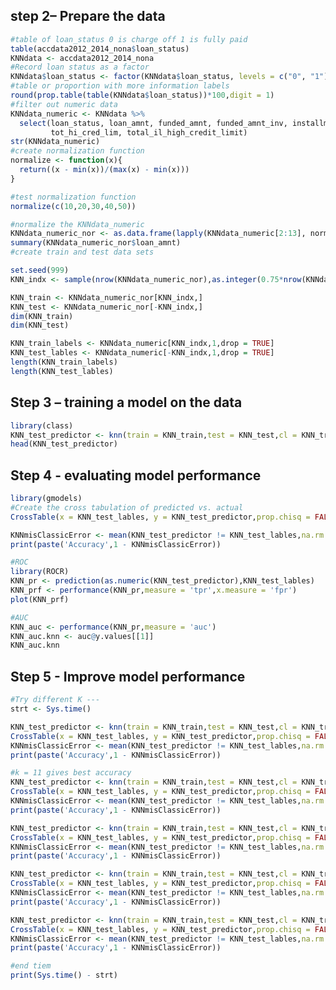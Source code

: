 ## step 2– Prepare the data
```r
#table of loan_status 0 is charge off 1 is fully paid
table(accdata2012_2014_nona$loan_status)
KNNdata <- accdata2012_2014_nona
#Record loan status as a factor
KNNdata$loan_status <- factor(KNNdata$loan_status, levels = c("0", "1"),labels = c("Charged Off", "Fully paid"))
#table or proportion with more information labels
round(prop.table(table(KNNdata$loan_status))*100,digit = 1)
#filter out numeric data
KNNdata_numeric <- KNNdata %>%
  select(loan_status, loan_amnt, funded_amnt, funded_amnt_inv, installment, annual_inc, open_acc, total_pymnt,  total_pymnt_inv, tot_cur_bal, bc_util,
         tot_hi_cred_lim, total_il_high_credit_limit)
str(KNNdata_numeric)
#create normalization function
normalize <- function(x){
  return((x - min(x))/(max(x) - min(x)))
}

#test normalization function
normalize(c(10,20,30,40,50))

#normalize the KNNdata_numeric
KNNdata_numeric_nor <- as.data.frame(lapply(KNNdata_numeric[2:13], normalize))
summary(KNNdata_numeric_nor$loan_amnt)
#create train and test data sets

set.seed(999)
KNN_indx <- sample(nrow(KNNdata_numeric_nor),as.integer(0.75*nrow(KNNdata_numeric_nor)))

KNN_train <- KNNdata_numeric_nor[KNN_indx,]
KNN_test <- KNNdata_numeric_nor[-KNN_indx,]
dim(KNN_train)
dim(KNN_test)

KNN_train_labels <- KNNdata_numeric[KNN_indx,1,drop = TRUE]
KNN_test_lables <- KNNdata_numeric[-KNN_indx,1,drop = TRUE]
length(KNN_train_labels)
length(KNN_test_lables)
```

## Step 3 – training a model on the data
```r
library(class)
KNN_test_predictor <- knn(train = KNN_train,test = KNN_test,cl = KNN_train_labels, k  =11) #k =11 best accuracy
head(KNN_test_predictor)
```

## Step 4 - evaluating model performance
```r
library(gmodels)
#Create the cross tabulation of predicted vs. actual
CrossTable(x = KNN_test_lables, y = KNN_test_predictor,prop.chisq = FALSE)

KNNmisClassicError <- mean(KNN_test_predictor != KNN_test_lables,na.rm = TRUE)
print(paste('Accuracy',1 - KNNmisClassicError))
```

```r
#ROC
library(ROCR)
KNN_pr <- prediction(as.numeric(KNN_test_predictor),KNN_test_lables)
KNN_prf <- performance(KNN_pr,measure = 'tpr',x.measure = 'fpr')
plot(KNN_prf)

#AUC
KNN_auc <- performance(KNN_pr,measure = 'auc')
KNN_auc.knn <- auc@y.values[[1]]
KNN_auc.knn
```

## Step 5 - Improve model performance
```r
#Try different K ---
strt <- Sys.time()

KNN_test_predictor <- knn(train = KNN_train,test = KNN_test,cl = KNN_train_labels, k  =1)
CrossTable(x = KNN_test_lables, y = KNN_test_predictor,prop.chisq = FALSE)
KNNmisClassicError <- mean(KNN_test_predictor != KNN_test_lables,na.rm = TRUE)
print(paste('Accuracy',1 - KNNmisClassicError))

#k = 11 gives best accuracy
KNN_test_predictor <- knn(train = KNN_train,test = KNN_test,cl = KNN_train_labels, k  =11)
CrossTable(x = KNN_test_lables, y = KNN_test_predictor,prop.chisq = FALSE)
KNNmisClassicError <- mean(KNN_test_predictor != KNN_test_lables,na.rm = TRUE)
print(paste('Accuracy',1 - KNNmisClassicError))

KNN_test_predictor <- knn(train = KNN_train,test = KNN_test,cl = KNN_train_labels, k  =15)
CrossTable(x = KNN_test_lables, y = KNN_test_predictor,prop.chisq = FALSE)
KNNmisClassicError <- mean(KNN_test_predictor != KNN_test_lables,na.rm = TRUE)
print(paste('Accuracy',1 - KNNmisClassicError))

KNN_test_predictor <- knn(train = KNN_train,test = KNN_test,cl = KNN_train_labels, k  =19)
CrossTable(x = KNN_test_lables, y = KNN_test_predictor,prop.chisq = FALSE)
KNNmisClassicError <- mean(KNN_test_predictor != KNN_test_lables,na.rm = TRUE)
print(paste('Accuracy',1 - KNNmisClassicError))

KNN_test_predictor <- knn(train = KNN_train,test = KNN_test,cl = KNN_train_labels, k  = 29)
CrossTable(x = KNN_test_lables, y = KNN_test_predictor,prop.chisq = FALSE)
KNNmisClassicError <- mean(KNN_test_predictor != KNN_test_lables,na.rm = TRUE)
print(paste('Accuracy',1 - KNNmisClassicError))

#end tiem
print(Sys.time() - strt)
```



